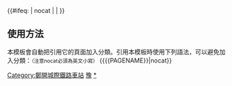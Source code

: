 {{鐵道路線|
| 模板名稱 = 鄭開城際鐵路
| 名稱 = [[郑开城际铁路]]
| 代表色 = #0033c9
| Logo = [[File:China Railways.svg|17px]]
| 背景顏色 = #FFFFFF
| 車站列表 = [[鄭州東站|鄭州東]] - <s>[[贾鲁河站|贾鲁河]]</s> - [[绿博园站 (中国铁路)|绿博园]] - <s>[[运粮河站|运粮河]]</s> - [[宋城路站|宋城路]] - ''[[开封站|开封]]''
}}
<includeonly>{{#ifeq: {{{1}}} | nocat | <!--空--> | [[Category:鄭開城際鐵路車站]] }}</includeonly><noinclude>

==使用方法==
本模板會自動把引用它的頁面加入分類。引用本模板時使用下列語法，可以避免加入分類：<small>（注意nocat必須為英文小寫）</small>
<nowiki>{{{{PAGENAME}}|nocat}}</nowiki>
[[Category:中國鐵路路線模板|豫]]
[[Category:鄭開城際鐵路車站|*]]
</noinclude>